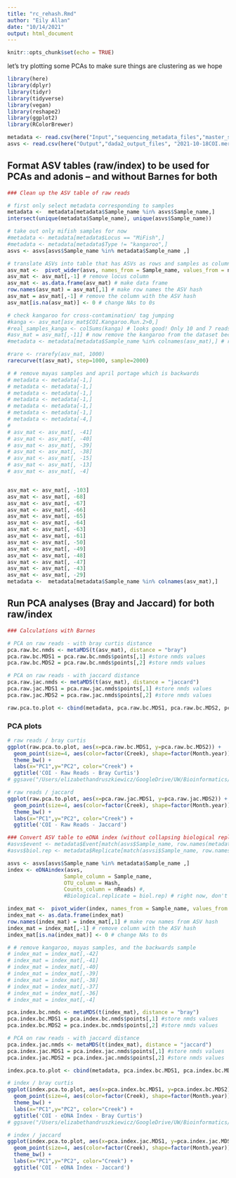 ```yaml
---
title: "rc_rehash.Rmd"
author: "Eily Allan"
date: "10/14/2021"
output: html_document
---
```


```r
knitr::opts_chunk$set(echo = TRUE)
```

let's try plotting some PCAs to make sure things are clustering as we hope 

```r
library(here)
library(dplyr)
library(tidyr)
library(tidyverse)
library(vegan)
library(reshape2)
library(ggplot2)
library(RColorBrewer)

metadata <- read.csv(here("Input","sequencing_metadata_files","master_sequencing_datasheet20211018.csv"), header = TRUE)
asvs <- read.csv(here("Output","dada2_output_files", "2021-10-18COI.merged.ASV.table.csv"))
```

## Format ASV tables (raw/index) to be used for PCAs and adonis -- and without Barnes for both

```r

### Clean up the ASV table of raw reads 

# first only select metadata corresponding to samples
metadata <-  metadata[metadata$Sample_name %in% asvs$Sample_name,]
intersect(unique(metadata$Sample_name), unique(asvs$Sample_name))

# take out only mifish samples for now
#metadata <- metadata[metadata$Locus == "MiFish",]
#metadata <- metadata[metadata$Type != "kangaroo",]
asvs <- asvs[asvs$Sample_name %in% metadata$Sample_name ,]

# translate ASVs into table that has ASVs as rows and samples as columns 
asv_mat <-  pivot_wider(asvs, names_from = Sample_name, values_from = nReads) 
asv_mat <- asv_mat[,-1] # remove locus column
asv_mat <- as.data.frame(asv_mat) # make data frame
row.names(asv_mat) = asv_mat[,1] # make row names the ASV hash
asv_mat = asv_mat[,-1] # remove the column with the ASV hash 
asv_mat[is.na(asv_mat)] <- 0 # change NAs to 0s 

# check kangaroo for cross-contamination/ tag jumping 
#kanga <- asv_mat[asv_mat$COI.Kangaroo.Run.2>0,]
#real_samples_kanga <- colSums(kanga) # looks good! Only 10 and 7 reads compared to 105528 in the Kangaroo 
#asv_mat = asv_mat[,-11] # now remove the kangaroo from the dataset because it will mess up the PCAs 
#metadata <- metadata[metadata$Sample_name %in% colnames(asv_mat),] # remove kangaroo

#rare <- rrarefy(asv_mat, 1000)
rarecurve(t(asv_mat), step=1000, sample=2000)

# # remove mayas samples and april portage which is backwards
# metadata <- metadata[-1,]
# metadata <- metadata[-1,]
# metadata <- metadata[-1,]
# metadata <- metadata[-1,]
# metadata <- metadata[-1,]
# metadata <- metadata[-1,]
# metadata <- metadata[-4,]
# 
# asv_mat <- asv_mat[, -41]
# asv_mat <- asv_mat[, -40]
# asv_mat <- asv_mat[, -39]
# asv_mat <- asv_mat[, -38]
# asv_mat <- asv_mat[, -15]
# asv_mat <- asv_mat[, -13]
# asv_mat <- asv_mat[, -4]


asv_mat <- asv_mat[, -103]
asv_mat <- asv_mat[, -68]
asv_mat <- asv_mat[, -67]
asv_mat <- asv_mat[, -66]
asv_mat <- asv_mat[, -65]
asv_mat <- asv_mat[, -64]
asv_mat <- asv_mat[, -63]
asv_mat <- asv_mat[, -61]
asv_mat <- asv_mat[, -50]
asv_mat <- asv_mat[, -49]
asv_mat <- asv_mat[, -48]
asv_mat <- asv_mat[, -47]
asv_mat <- asv_mat[, -43]
asv_mat <- asv_mat[, -29]
metadata <-  metadata[metadata$Sample_name %in% colnames(asv_mat),]
```


## Run PCA analyses (Bray and Jaccard) for both raw/index

```r

### Calculations with Barnes

# PCA on raw reads - with bray curtis distance 
pca.raw.bc.nmds <- metaMDS(t(asv_mat), distance = "bray")
pca.raw.bc.MDS1 = pca.raw.bc.nmds$points[,1] #store nmds values
pca.raw.bc.MDS2 = pca.raw.bc.nmds$points[,2] #store nmds values

# PCA on raw reads - with jaccard distance 
pca.raw.jac.nmds <- metaMDS(t(asv_mat), distance = "jaccard")
pca.raw.jac.MDS1 = pca.raw.jac.nmds$points[,1] #store nmds values
pca.raw.jac.MDS2 = pca.raw.jac.nmds$points[,2] #store nmds values

raw.pca.to.plot <- cbind(metadata, pca.raw.bc.MDS1, pca.raw.bc.MDS2, pca.raw.jac.MDS1, pca.raw.jac.MDS2)

```

### PCA plots 

```r

# raw reads / bray curtis
ggplot(raw.pca.to.plot, aes(x=pca.raw.bc.MDS1, y=pca.raw.bc.MDS2)) +
  geom_point(size=4, aes(color=factor(Creek), shape=factor(Month.year))) +
  theme_bw() +
  labs(x="PC1",y="PC2", color="Creek") +
  ggtitle('COI - Raw Reads - Bray Curtis')
# ggsave("/Users/elizabethandruszkiewicz/GoogleDrive/UW/Bioinformatics/test_ramon/PCA_raw_bc_COI.jpg", units="in", width=5, height=4, dpi=300)

# raw reads / jaccard
ggplot(raw.pca.to.plot, aes(x=pca.raw.jac.MDS1, y=pca.raw.jac.MDS2)) +
  geom_point(size=4, aes(color=factor(Creek), shape=factor(Month.year))) +
  theme_bw() +
  labs(x="PC1",y="PC2", color="Creek") +
  ggtitle('COI - Raw Reads - Jaccard')

```

```r
### Convert ASV table to eDNA index (without collapsing biological replicates)
#asvs$event <- metadata$Event[match(asvs$Sample_name, row.names(metadata))] # add column with creek_up/down_date as "event" 
#asvs$biol.rep <- metadata$Replicate[match(asvsi$Sample_name, row.names(metadata))] # add column for biological replicates

asvs <- asvs[asvs$Sample_name %in% metadata$Sample_name ,]
index <- eDNAindex(asvs,
                  Sample_column = Sample_name,
                  OTU_column = Hash,
                  Counts_column = nReads) #,
                  #Biological.replicate = biol.rep) # right now, don't collapse biological replicates

index_mat <-  pivot_wider(index, names_from = Sample_name, values_from = Normalized.reads) # now we have matrix with eDNA index
index_mat <- as.data.frame(index_mat)
row.names(index_mat) = index_mat[,1] # make row names from ASV hash
index_mat = index_mat[,-1] # remove column with the ASV hash 
index_mat[is.na(index_mat)] <- 0 # change NAs to 0s

# # remove kangaroo, mayas samples, and the backwards sample 
# index_mat = index_mat[,-42] 
# index_mat = index_mat[,-41] 
# index_mat = index_mat[,-40] 
# index_mat = index_mat[,-39] 
# index_mat = index_mat[,-38] 
# index_mat = index_mat[,-37] 
# index_mat = index_mat[,-36] 
# index_mat = index_mat[,-4] 

pca.index.bc.nmds <- metaMDS(t(index_mat), distance = "bray")
pca.index.bc.MDS1 = pca.index.bc.nmds$points[,1] #store nmds values
pca.index.bc.MDS2 = pca.index.bc.nmds$points[,2] #store nmds values

# PCA on raw reads - with jaccard distance 
pca.index.jac.nmds <- metaMDS(t(index_mat), distance = "jaccard")
pca.index.jac.MDS1 = pca.index.jac.nmds$points[,1] #store nmds values
pca.index.jac.MDS2 = pca.index.jac.nmds$points[,2] #store nmds values

index.pca.to.plot <- cbind(metadata, pca.index.bc.MDS1, pca.index.bc.MDS2, pca.index.jac.MDS1, pca.index.jac.MDS2)

# index / bray curtis
ggplot(index.pca.to.plot, aes(x=pca.index.bc.MDS1, y=pca.index.bc.MDS2)) +
  geom_point(size=4, aes(color=factor(Creek), shape=factor(Month.year))) +
  theme_bw() +
  labs(x="PC1",y="PC2", color="Creek") +
  ggtitle('COI - eDNA Index - Bray Curtis')
# ggsave("/Users/elizabethandruszkiewicz/GoogleDrive/UW/Bioinformatics/test_ramon/PCA_raw_bc_COI.jpg", units="in", width=5, height=4, dpi=300)

# index / jaccard
ggplot(index.pca.to.plot, aes(x=pca.index.jac.MDS1, y=pca.index.jac.MDS2)) +
  geom_point(size=4, aes(color=factor(Creek), shape=factor(Month.year))) +
  theme_bw() +
  labs(x="PC1",y="PC2", color="Creek") +
  ggtitle('COI - eDNA Index - Jaccard')
``` 